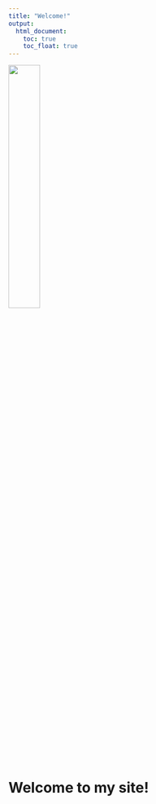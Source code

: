 ```yaml
---
title: "Welcome!"
output: 
  html_document:
    toc: true
    toc_float: true
---
```


<img src="image/hello.gif" style="width:35%">

# Welcome to my site!

